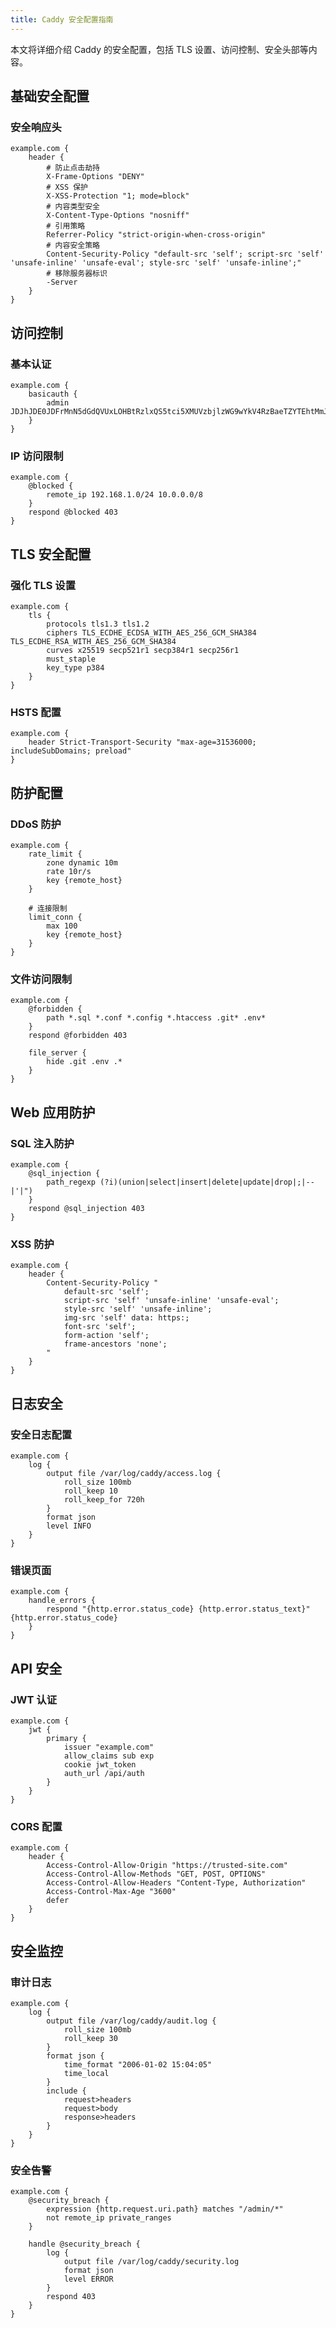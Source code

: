 ```yaml
---
title: Caddy 安全配置指南
---
```


本文将详细介绍 Caddy 的安全配置，包括 TLS 设置、访问控制、安全头部等内容。

## 基础安全配置

### 安全响应头

```text
example.com {
    header {
        # 防止点击劫持
        X-Frame-Options "DENY"
        # XSS 保护
        X-XSS-Protection "1; mode=block"
        # 内容类型安全
        X-Content-Type-Options "nosniff"
        # 引用策略
        Referrer-Policy "strict-origin-when-cross-origin"
        # 内容安全策略
        Content-Security-Policy "default-src 'self'; script-src 'self' 'unsafe-inline' 'unsafe-eval'; style-src 'self' 'unsafe-inline';"
        # 移除服务器标识
        -Server
    }
}
```

## 访问控制

### 基本认证

```text
example.com {
    basicauth {
        admin JDJhJDE0JDFrMnN5dGdQVUxLOHBtRzlxQS5tci5XMUVzbjlzWG9wYkV4RzBaeTZYTEhtMmJwZlBGRTZp
    }
}
```

### IP 访问限制

```text
example.com {
    @blocked {
        remote_ip 192.168.1.0/24 10.0.0.0/8
    }
    respond @blocked 403
}
```

## TLS 安全配置

### 强化 TLS 设置

```text
example.com {
    tls {
        protocols tls1.3 tls1.2
        ciphers TLS_ECDHE_ECDSA_WITH_AES_256_GCM_SHA384 TLS_ECDHE_RSA_WITH_AES_256_GCM_SHA384
        curves x25519 secp521r1 secp384r1 secp256r1
        must_staple
        key_type p384
    }
}
```

### HSTS 配置

```text
example.com {
    header Strict-Transport-Security "max-age=31536000; includeSubDomains; preload"
}
```

## 防护配置

### DDoS 防护

```text
example.com {
    rate_limit {
        zone dynamic 10m
        rate 10r/s
        key {remote_host}
    }

    # 连接限制
    limit_conn {
        max 100
        key {remote_host}
    }
}
```

### 文件访问限制

```text
example.com {
    @forbidden {
        path *.sql *.conf *.config *.htaccess .git* .env*
    }
    respond @forbidden 403

    file_server {
        hide .git .env .*
    }
}
```

## Web 应用防护

### SQL 注入防护

```text
example.com {
    @sql_injection {
        path_regexp (?i)(union|select|insert|delete|update|drop|;|--|'|")
    }
    respond @sql_injection 403
}
```

### XSS 防护

```text
example.com {
    header {
        Content-Security-Policy "
            default-src 'self';
            script-src 'self' 'unsafe-inline' 'unsafe-eval';
            style-src 'self' 'unsafe-inline';
            img-src 'self' data: https:;
            font-src 'self';
            form-action 'self';
            frame-ancestors 'none';
        "
    }
}
```

## 日志安全

### 安全日志配置

```text
example.com {
    log {
        output file /var/log/caddy/access.log {
            roll_size 100mb
            roll_keep 10
            roll_keep_for 720h
        }
        format json
        level INFO
    }
}
```

### 错误页面

```text
example.com {
    handle_errors {
        respond "{http.error.status_code} {http.error.status_text}" {http.error.status_code}
    }
}
```

## API 安全

### JWT 认证

```text
example.com {
    jwt {
        primary {
            issuer "example.com"
            allow_claims sub exp
            cookie jwt_token
            auth_url /api/auth
        }
    }
}
```

### CORS 配置

```text
example.com {
    header {
        Access-Control-Allow-Origin "https://trusted-site.com"
        Access-Control-Allow-Methods "GET, POST, OPTIONS"
        Access-Control-Allow-Headers "Content-Type, Authorization"
        Access-Control-Max-Age "3600"
        defer
    }
}
```

## 安全监控

### 审计日志

```text
example.com {
    log {
        output file /var/log/caddy/audit.log {
            roll_size 100mb
            roll_keep 30
        }
        format json {
            time_format "2006-01-02 15:04:05"
            time_local
        }
        include {
            request>headers
            request>body
            response>headers
        }
    }
}
```

### 安全告警

```text
example.com {
    @security_breach {
        expression {http.request.uri.path} matches "/admin/*"
        not remote_ip private_ranges
    }
    
    handle @security_breach {
        log {
            output file /var/log/caddy/security.log
            format json
            level ERROR
        }
        respond 403
    }
}
``` 